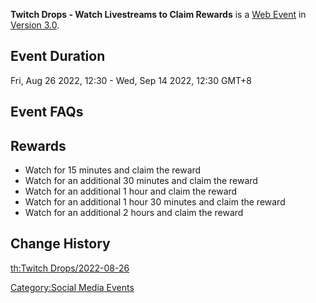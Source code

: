 {{Event
|name              = Twitch Drops - Watch Livestreams to Claim Rewards 2022-08-26
|image             = Twitch Drops - Watch Livestreams to Claim Rewards.png
|type              = Web
|time_known        = yes
|time_start        = 2022-08-26 12:30:00
|time_start_offset = GMT+8
|time_end          = 2022-09-14 12:30:00
|time_end_offset   = GMT+8
|link              = https://act.hoyoverse.com/ys/event/e20220511twitchdrops/index.html?mhy_auth_required=true
}}
{{Description|Twitch Drops is an event where you can obtain in-game rewards just by watching Twitch live streams. To participate in Twitch Drops, you only need to link your Twitch account to your Genshin Impact account.}}
'''Twitch Drops - Watch Livestreams to Claim Rewards''' is a [[Web Event]] in [[Version 3.0]].

==Event Duration==
Fri, Aug 26 2022, 12:30 - Wed, Sep 14 2022, 12:30 GMT+8

==Event FAQs==
{{Transclude|Twitch_Drops_-_Watch_Livestreams_to_Claim_Rewards/2022-05-31|Event FAQs}}

==Rewards==
{{Card|Mora|20000}}{{Card|Sanctifying Unction|4}}{{Card|Mystic Enhancement Ore|5}}{{Card|Hero's Wit|3}}{{Card|Primogem|30}}
* Watch for 15 minutes and claim the reward {{Item|Mora|25|x=20000}}
* Watch for an additional 30 minutes and claim the reward {{Item|Sanctifying Unction|25|x=4}}
* Watch for an additional 1 hour and claim the reward {{Item|Mystic Enhancement Ore|25|x=5}}
* Watch for an additional 1 hour 30 minutes and claim the reward {{Item|Hero's Wit|25|x=3}}
* Watch for an additional 2 hours and claim the reward {{Item|Primogem|25|x=30}}

==Change History==
{{Change History|3.0}}

[[Category:Social Media Events]]
[[th:Twitch Drops/2022-08-26]]